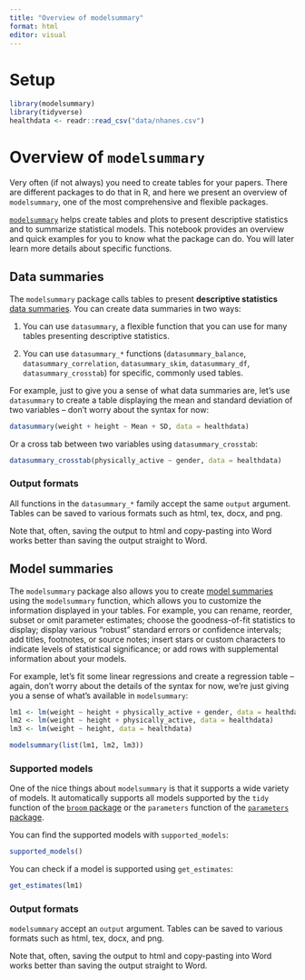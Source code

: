 ```yaml
---
title: "Overview of modelsummary"
format: html
editor: visual
---
```


# Setup

```r
library(modelsummary)
library(tidyverse)
healthdata <- readr::read_csv("data/nhanes.csv")
```

# Overview of `modelsummary`

Very often (if not always) you need to create tables for your papers. There are different packages to do that in R, and here we present an overview of `modelsummary`, one of the most comprehensive and flexible packages.

[`modelsummary`](https://modelsummary.com/) helps create tables and plots to present descriptive statistics and to summarize statistical models. This notebook provides an overview and quick examples for you to know what the package can do. You will later learn more details about specific functions.

## Data summaries

The `modelsummary` package calls tables to present **descriptive statistics** [data summaries](https://modelsummary.com/vignettes/datasummary.html). You can create data summaries in two ways:

1.  You can use `datasummary`, a flexible function that you can use for many tables presenting descriptive statistics.

2.  You can use `datasummary_*` functions (`datasummary_balance`, `datasummary_correlation`, `datasummary_skim`, `datasummary_df`, `datasummary_crosstab`) for specific, commonly used tables.

For example, just to give you a sense of what data summaries are, let's use `datasummary` to create a table displaying the mean and standard deviation of two variables -- don't worry about the syntax for now:

```r
datasummary(weight + height ~ Mean + SD, data = healthdata)
```

Or a cross tab between two variables using `datasummary_crosstab`:

```r
datasummary_crosstab(physically_active ~ gender, data = healthdata)
```

### Output formats

All functions in the `datasummary_*` family accept the same `output` argument. Tables can be saved to various formats such as html, tex, docx, and png.

Note that, often, saving the output to html and copy-pasting into Word works better than saving the output straight to Word.

## Model summaries

The `modelsummary` package also allows you to create [model summaries](https://modelsummary.com/vignettes/modelsummary.html) using the `modelsummary` function, which allows you to customize the information displayed in your tables. For example, you can rename, reorder, subset or omit parameter estimates; choose the goodness-of-fit statistics to display; display various “robust” standard errors or confidence intervals; add titles, footnotes, or source notes; insert stars or custom characters to indicate levels of statistical significance; or add rows with supplemental information about your models.

For example, let's fit some linear regressions and create a regression table -- again, don't worry about the details of the syntax for now, we're just giving you a sense of what's available in `modelsummary`:

```r
lm1 <- lm(weight ~ height + physically_active + gender, data = healthdata)
lm2 <- lm(weight ~ height + physically_active, data = healthdata)
lm3 <- lm(weight ~ height, data = healthdata)

modelsummary(list(lm1, lm2, lm3))
```

### Supported models

One of the nice things about `modelsummary` is that it supports a wide variety of models. It automatically supports all models supported by the `tidy` function of the [`broom` package](https://broom.tidymodels.org/) or the `parameters` function of the [`parameters` package](https://easystats.github.io/parameters/).

You can find the supported models with `supported_models`:

```r
supported_models()
```

You can check if a model is supported using `get_estimates`:

```r
get_estimates(lm1)
```

### Output formats

`modelsummary` accept an `output` argument. Tables can be saved to various formats such as html, tex, docx, and png.

Note that, often, saving the output to html and copy-pasting into Word works better than saving the output straight to Word.
